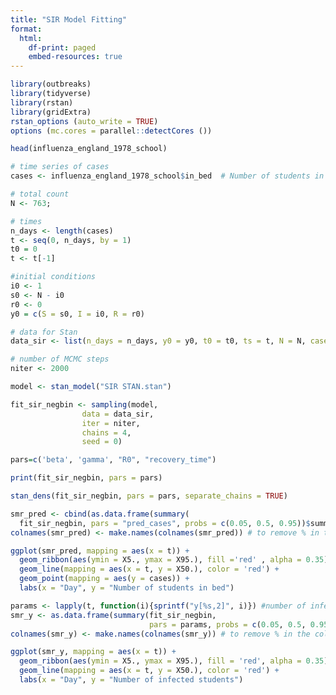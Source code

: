 ```yaml
---
title: "SIR Model Fitting"
format: 
  html: 
    df-print: paged
    embed-resources: true
---
```


```r
library(outbreaks)
library(tidyverse)
library(rstan)
library(gridExtra)
rstan_options (auto_write = TRUE)
options (mc.cores = parallel::detectCores ())
```

```r
head(influenza_england_1978_school)
```
```r
# time series of cases
cases <- influenza_england_1978_school$in_bed  # Number of students in bed

# total count
N <- 763;

# times
n_days <- length(cases) 
t <- seq(0, n_days, by = 1)
t0 = 0 
t <- t[-1]

#initial conditions
i0 <- 1
s0 <- N - i0
r0 <- 0
y0 = c(S = s0, I = i0, R = r0)

# data for Stan
data_sir <- list(n_days = n_days, y0 = y0, t0 = t0, ts = t, N = N, cases = cases)

# number of MCMC steps
niter <- 2000
```


```r
model <- stan_model("SIR STAN.stan")
```

```r
fit_sir_negbin <- sampling(model,
                data = data_sir,
                iter = niter,
                chains = 4, 
                seed = 0)
```
```r
pars=c('beta', 'gamma', "R0", "recovery_time")
```

```r
print(fit_sir_negbin, pars = pars)
```

```r
stan_dens(fit_sir_negbin, pars = pars, separate_chains = TRUE)
```

```r
smr_pred <- cbind(as.data.frame(summary(
  fit_sir_negbin, pars = "pred_cases", probs = c(0.05, 0.5, 0.95))$summary), t, cases)
colnames(smr_pred) <- make.names(colnames(smr_pred)) # to remove % in the col names

ggplot(smr_pred, mapping = aes(x = t)) +
  geom_ribbon(aes(ymin = X5., ymax = X95.), fill ='red' , alpha = 0.35) +
  geom_line(mapping = aes(x = t, y = X50.), color = 'red') + 
  geom_point(mapping = aes(y = cases)) +
  labs(x = "Day", y = "Number of students in bed")
```
```r
params <- lapply(t, function(i){sprintf("y[%s,2]", i)}) #number of infected for each day
smr_y <- as.data.frame(summary(fit_sir_negbin, 
                               pars = params, probs = c(0.05, 0.5, 0.95))$summary)
colnames(smr_y) <- make.names(colnames(smr_y)) # to remove % in the col names

ggplot(smr_y, mapping = aes(x = t)) +
  geom_ribbon(aes(ymin = X5., ymax = X95.), fill = 'red', alpha = 0.35) +
  geom_line(mapping = aes(x = t, y = X50.), color = 'red') + 
  labs(x = "Day", y = "Number of infected students")
```

